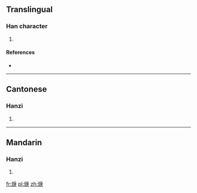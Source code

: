==Translingual==

===Han character===
{{Han char|rn=86|rad=火|as=08|sn=12|four=|canj=FILO}}

# {{defn|Han|sort=火08}}

====References====
* {{Han ref|kx=0675.191|hdz=32210.121|uh=713F|ud=28991}}
----

==Cantonese==

===Hanzi===
{{yue-hanzi|jyut=[[gang1]]|y=gang1}}

# {{defn|lang=yue|sort=火08}}

----

==Mandarin==

===Hanzi===
{{cmn-hanzi|pin=[[gēng]] ([[geng1]])|wg=keng<sup>1</sup>}}

# {{defn|lang=cmn|sort=火08}}
[[fr:焿]]
[[pl:焿]]
[[zh:焿]]